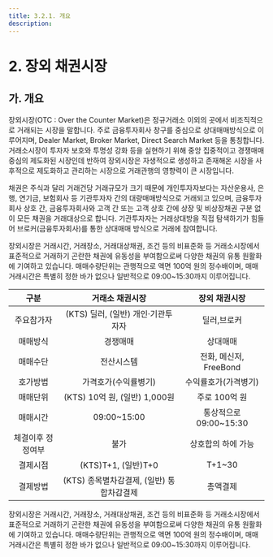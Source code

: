 ```yaml
---
title: 3.2.1. 개요
description: 
---
```

# 2. 장외 채권시장

## 가. 개요

장외시장(OTC : Over the Counter Market)은 정규거래소 이외의 곳에서 비조직적으로 거래되는 시장을 말합니다. 주로 금융투자회사 창구를 중심으로 상대매매방식으로 이루어지며, Dealer Market, Broker Market, Direct Search Market 등을 통칭합니다. 거래소시장이 투자자 보호와 투명성 강화 등을 실현하기 위해 중앙 집중적이고 경쟁매매 중심의 제도화된 시장인데 반하여 장외시장은 자생적으로 생성하고 존재해온 시장을 사후적으로 제도화하고 관리하는 시장으로 거래관행의 영향력이 큰 시장입니다.

채권은 주식과 달리 거래건당 거래규모가 크기 때문에 개인투자자보다는 자산운용사, 은행, 연기금, 보험회사 등 기관투자자 간의 대량매매방식으로 거래되고 있으며, 금융투자회사 상호 간, 금융투자회사와 고객 간 또는 고객 상호 간에 상장 및 비상장채권 구분 없이 모든 채권을 거래대상으로 합니다. 기관투자자는 거래상대방을 직접 탐색하기가 힘들어 브로커(금융투자회사)를 통한 상대매매 방식으로 거래에 참여합니다.

장외시장은 거래시간, 거래장소, 거래대상채권, 조건 등의 비표준화 등 거래소시장에서 표준적으로 거래하기 곤란한 채권에 유동성을 부여함으로써 다양한 채권의 유통 원활화에 기여하고 있습니다. 매매수량단위는 관행적으로 액면 100억 원의 정수배이며, 매매거래시간은 특별히 정한 바가 없으나 일반적으로 09:00\~15:30까지 이루어집니다. 

<GCallout title="거래소 및 장외 채권시장 비교" severity="warn">

|구분|거래소 채권시장|장외 채권시장|
|:--:|:------------:|:----------:|
|주요참가자|(KTS) 딜러, (일반) 개인·기관투자자|딜러,브로커|
|매매방식|경쟁매매|상대매매|
|매매수단|전산시스템|전화, 메신저, FreeBond|
|호가방법|가격호가(수익률병기)|수익률호가(가격병기)|
|매매단위|(KTS) 10억 원, (일반) 1,000원|주로 100억 원|
|매매시간|09:00\~15:00|통상적으로 09:00\~15:30|
|체결이후 정정여부|불가|상호합의 하에 가능|
|결제시점|(KTS)T+1, (일반)T+0|T+1\~30|
|결제방법|(KTS) 종목별차감결제, (일반) 통합차감결제|총액결제|

</GCallout>

장외시장은 거래시간, 거래장소, 거래대상채권, 조건 등의 비표준화 등 거래소시장에서 표준적으로 거래하기 곤란한 채권에 유동성을 부여함으로써 다양한 채권의 유통 원활화에 기여하고 있습니다. 매매수량단위는 관행적으로 액면 100억 원의 정수배이며, 매매거래시간은 특별히 정한 바가 없으나 일반적으로 09:00\~15:30까지 이루어집니다. 

<GCallout title="장내·외 채권시장 거래량 비교" severity="warn">
<GCenterImg src="/bm/320_2_pic.jpg" width="550" />
</GCallout>
